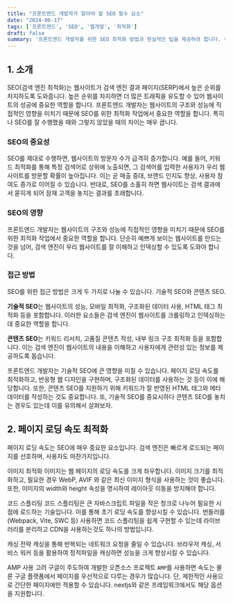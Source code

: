 ```yaml
---
title: "프론트엔드 개발자가 알아야 할 SEO 필수 요소"
date: "2024-06-17"
tags: ['프론트엔드', 'SEO', '웹개발', '최적화']
draft: false
summary: '프론트엔드 개발자를 위한 SEO 최적화 방법과 현실적인 팁을 제공하려 합니다. 구조화된 데이터 사용 등 SEO 필수 요소를 알아봅시다.'
---
```


## 1. 소개
SEO(검색 엔진 최적화)는 웹사이트가 검색 엔진 결과 페이지(SERP)에서 높은 순위를 차지하도록 도와줍니다. 높은 순위를 차지하면 더 많은 트래픽을 유도할 수 있어 웹사이트의 성공에 중요한 역할을 합니다. 프론트엔드 개발자는 웹사이트의 구조와 성능에 직접적인 영향을 미치기 때문에 SEO를 위한 최적화 작업에서 중요한 역할을 합니다. 특히나 SEO를 잘 수행했을 때와 그렇지 않았을 때의 차이는 매우 큽니다.

### SEO의 중요성
SEO를 제대로 수행하면, 웹사이트의 방문자 수가 급격히 증가합니다. 예를 들어, 키워드 최적화를 통해 특정 검색어로 상위에 노출되면, 그 검색어를 입력한 사용자가 우리 웹사이트를 방문할 확률이 높아집니다. 이는 곧 매출 증대, 브랜드 인지도 향상, 사용자 참여도 증가로 이어질 수 있습니다. 반대로, SEO를 소홀히 하면 웹사이트는 검색 결과에서 묻히게 되어 잠재 고객을 놓치는 결과를 초래합니다.

### SEO의 영향
프론트엔드 개발자는 웹사이트의 구조와 성능에 직접적인 영향을 미치기 때문에 SEO를 위한 최적화 작업에서 중요한 역할을 합니다. 단순히 예쁘게 보이는 웹사이트를 만드는 것을 넘어, 검색 엔진이 우리 웹사이트를 잘 이해하고 인덱싱할 수 있도록 도와야 합니다.

### 접근 방법
SEO를 위한 접근 방법은 크게 두 가지로 나눌 수 있습니다. 기술적 SEO와 콘텐츠 SEO.

**기술적 SEO**는 웹사이트의 성능, 모바일 최적화, 구조화된 데이터 사용, HTML 태그 최적화 등을 포함합니다. 이러한 요소들은 검색 엔진이 웹사이트를 크롤링하고 인덱싱하는 데 중요한 역할을 합니다.

**콘텐츠 SEO**는 키워드 리서치, 고품질 콘텐츠 작성, 내부 링크 구조 최적화 등을 포함합니다. 이는 검색 엔진이 웹사이트의 내용을 이해하고 사용자에게 관련성 있는 정보를 제공하도록 돕습니다.

프론트엔드 개발자는 기술적 SEO에 큰 영향을 미칠 수 있습니다. 페이지 로딩 속도를 최적화하고, 반응형 웹 디자인을 구현하며, 구조화된 데이터를 사용하는 것 등이 이에 해당합니다. 또한, 콘텐츠 SEO를 지원하기 위해 키워드가 잘 반영된 HTML 태그와 메타 데이터를 작성하는 것도 중요합니다. 또, 기술적 SEO를 중요시하다 콘텐츠 SEO를 놓치는 경우도 있는데 이를 유의해서 살펴보자.

## 2. 페이지 로딩 속도 최적화
페이지 로딩 속도는 SEO에 매우 중요한 요소입니다. 검색 엔진은 빠르게 로드되는 페이지를 선호하며, 사용자도 마찬가지입니다.

이미지 최적화
이미지는 웹 페이지의 로딩 속도를 크게 좌우합니다. 이미지 크기를 최적화하고, 필요한 경우 WebP, AVIF 와 같은 최신 이미지 형식을 사용하는 것이 좋습니다. 또한, 이미지의 width와 height 속성을 명시하여 레이아웃 이동을 방지해야 합니다.

코드 스플리팅
코드 스플리팅은 큰 자바스크립트 파일을 작은 청크로 나누어 필요한 시점에 로드하는 기술입니다. 이를 통해 초기 로딩 속도를 향상시킬 수 있습니다. 번들러를(Webpack, Vite, SWC 등) 사용하면 코드 스플리팅을 쉽게 구현할 수 있는데 라이브러리를 분리하고 CDN을 사용하는것도 하나의 방법입니다. 

캐싱 전략
캐싱을 통해 반복되는 네트워크 요청을 줄일 수 있습니다. 브라우저 캐싱, 서비스 워커 등을 활용하여 정적파일을 캐싱하면 성능을 크게 향상시킬 수 있습니다.

AMP 사용 고려
구글이 주도하여 개발한 오픈소스 프로젝트 `AMP`를 사용하면 속도는 물론 구글 플랫폼에서 페이지를 우선적으로 다루는 경우가 많습니다.
단, 제한적인 사용으로 간단한 페이지에만 적용할 수 있습니다. nextjs와 같은 프레임워크에서도 해당 옵션을 지원합니다.

